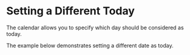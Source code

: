 # Setting a Different Today

The calendar allows you to specify which day should be considered as today.

The example below demonstrates setting a different date as today.

<Sandbox example="date-management-other-today" />
